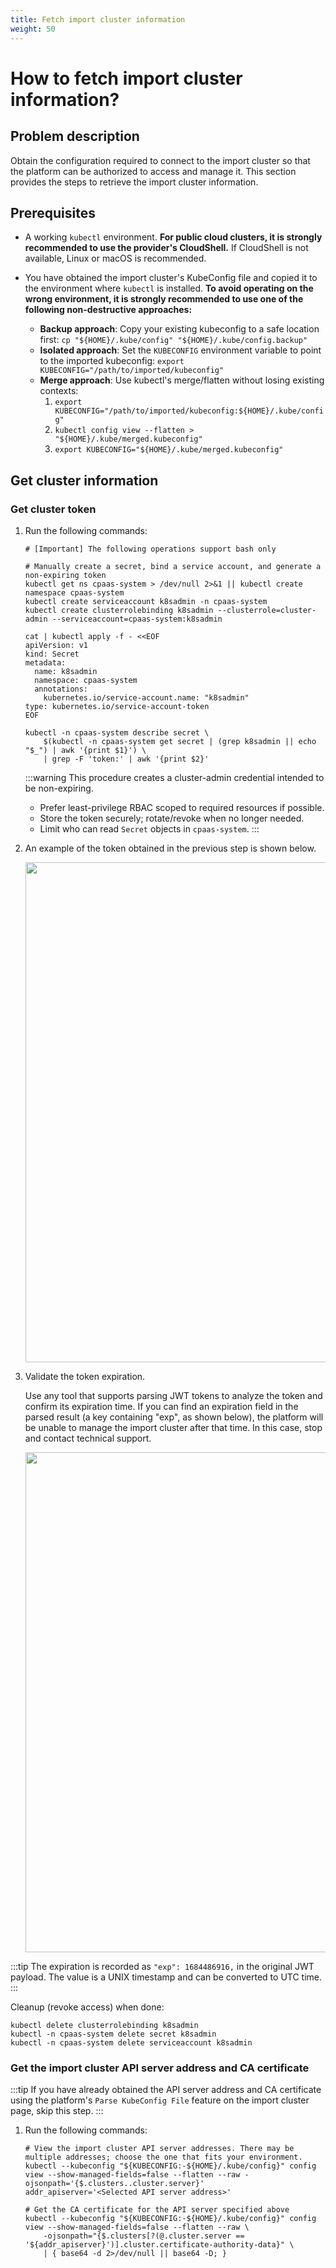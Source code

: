 ```yaml
---
title: Fetch import cluster information
weight: 50
---
```


# How to fetch import cluster information?

## Problem description

Obtain the configuration required to connect to the import cluster so that the platform can be authorized to access and manage it. This section provides the steps to retrieve the import cluster information.

## Prerequisites

- A working `kubectl` environment. **For public cloud clusters, it is strongly recommended to use the provider's CloudShell.** If CloudShell is not available, Linux or macOS is recommended.

- You have obtained the import cluster's KubeConfig file and copied it to the environment where `kubectl` is installed. **To avoid operating on the wrong environment, it is strongly recommended to use one of the following non-destructive approaches:**
  - **Backup approach**: Copy your existing kubeconfig to a safe location first: `cp "${HOME}/.kube/config" "${HOME}/.kube/config.backup"`
  - **Isolated approach**: Set the `KUBECONFIG` environment variable to point to the imported kubeconfig: `export KUBECONFIG="/path/to/imported/kubeconfig"`
  - **Merge approach**: Use kubectl's merge/flatten without losing existing contexts:
    1) `export KUBECONFIG="/path/to/imported/kubeconfig:${HOME}/.kube/config"`
    2) `kubectl config view --flatten > "${HOME}/.kube/merged.kubeconfig"`
    3) `export KUBECONFIG="${HOME}/.kube/merged.kubeconfig"`

## Get cluster information

### Get cluster token <span id="fetchtoken"></span>

1. Run the following commands:

    ```shell
    # [Important] The following operations support bash only

    # Manually create a secret, bind a service account, and generate a non-expiring token
    kubectl get ns cpaas-system > /dev/null 2>&1 || kubectl create namespace cpaas-system
    kubectl create serviceaccount k8sadmin -n cpaas-system
    kubectl create clusterrolebinding k8sadmin --clusterrole=cluster-admin --serviceaccount=cpaas-system:k8sadmin

    cat | kubectl apply -f - <<EOF
    apiVersion: v1
    kind: Secret
    metadata:
      name: k8sadmin
      namespace: cpaas-system
      annotations:
        kubernetes.io/service-account.name: "k8sadmin"
    type: kubernetes.io/service-account-token
    EOF

    kubectl -n cpaas-system describe secret \
        $(kubectl -n cpaas-system get secret | (grep k8sadmin || echo "$_") | awk '{print $1}') \
        | grep -F 'token:' | awk '{print $2}'

    ```

    :::warning
    This procedure creates a cluster-admin credential intended to be non-expiring.
    - Prefer least-privilege RBAC scoped to required resources if possible.
    - Store the token securely; rotate/revoke when no longer needed.
    - Limit who can read `Secret` objects in `cpaas-system`.
    :::

2. An example of the token obtained in the previous step is shown below.

    <img src="../../assets/00ocp3.png" width = "800" />

3. Validate the token expiration.

    Use any tool that supports parsing JWT tokens to analyze the token and confirm its expiration time.
    If you can find an expiration field in the parsed result (a key containing "exp", as shown below), the platform will be unable to manage the import cluster after that time.
    In this case, stop and contact technical support.

    <img src="../../assets/00-jtw-token-decode.png" width = "800" />

:::tip
The expiration is recorded as `"exp": 1684486916,` in the original JWT payload. The value is a UNIX timestamp and can be converted to UTC time.
:::

Cleanup (revoke access) when done:
```shell
kubectl delete clusterrolebinding k8sadmin
kubectl -n cpaas-system delete secret k8sadmin
kubectl -n cpaas-system delete serviceaccount k8sadmin
```

### Get the import cluster API server address and CA certificate

:::tip
If you have already obtained the API server address and CA certificate using the platform's `Parse KubeConfig File` feature on the import cluster page, skip this step.
:::

1. Run the following commands:

    ```shell
    # View the import cluster API server addresses. There may be multiple addresses; choose the one that fits your environment.
    kubectl --kubeconfig "${KUBECONFIG:-${HOME}/.kube/config}" config view --show-managed-fields=false --flatten --raw -ojsonpath='{$.clusters..cluster.server}'
    addr_apiserver='<Selected API server address>'

    # Get the CA certificate for the API server specified above
    kubectl --kubeconfig "${KUBECONFIG:-${HOME}/.kube/config}" config view --show-managed-fields=false --flatten --raw \
        -ojsonpath="{$.clusters[?(@.cluster.server == '${addr_apiserver}')].cluster.certificate-authority-data}" \
        | { base64 -d 2>/dev/null || base64 -D; }
    ```


